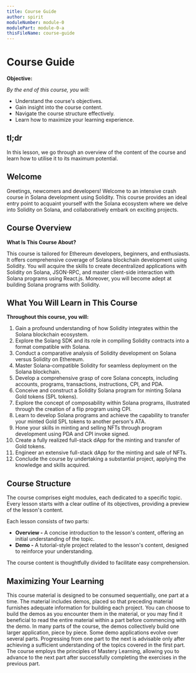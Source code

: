 ```yaml
---
title: Course Guide
author: spirit
moduleNumber: module-0
modulePart: module-0-a
thisFileName: course-guide
---
```


# **Course Guide**

**Objective:**

*By the end of this course, you will:*

- Understand the course's objectives.
- Gain insight into the course content.
- Navigate the course structure effectively.
- Learn how to maximize your learning experience.

## tl;dr

In this lesson, we go through an overview of the content of the course and learn how to utilise it to its maximum potential.

## **Welcome**

Greetings, newcomers and developers! Welcome to an intensive crash course in Solana development using Solidity. This course provides an ideal entry point to acquaint yourself with the Solana ecosystem where we delve into Solidity on Solana, and collaboratively embark on exciting projects.

## **Course Overview**

**What Is This Course About?**

This course is tailored for Ethereum developers, beginners, and enthusiasts. It offers comprehensive coverage of Solana blockchain development using Solidity. You will acquire the skills to create decentralized applications with Solidity on Solana, JSON-RPC, and master client-side interaction with Solana programs using React.js. Moreover, you will become adept at building Solana programs with Solidity.

## **What You Will Learn in This Course**

**Throughout this course, you will:**

1. Gain a profound understanding of how Solidity integrates within the Solana blockchain ecosystem.
2. Explore the Solang SDK and its role in compiling Solidity contracts into a format compatible with Solana.
3. Conduct a comparative analysis of Solidity development on Solana versus Solidity on Ethereum.
4. Master Solana-compatible Solidity for seamless deployment on the Solana blockchain.
5. Develop a comprehensive grasp of core Solana concepts, including accounts, programs, transactions, instructions, CPI, and PDA.
6. Conceive and construct a Solidity Solana program for minting Solana Gold tokens (SPL tokens).
7. Explore the concept of composability within Solana programs, illustrated through the creation of a flip program using CPI.
8. Learn to develop Solana programs and achieve the capability to transfer your minted Gold SPL tokens to another person's ATA.
9. Hone your skills in minting and selling NFTs through program development using PDA and CPI invoke signed.
10. Create a fully realized full-stack dApp for the minting and transfer of Gold tokens.
11. Engineer an extensive full-stack dApp for the minting and sale of NFTs.
12. Conclude the course by undertaking a substantial project, applying the knowledge and skills acquired.

## **Course Structure**

The course comprises eight modules, each dedicated to a specific topic. Every lesson starts with a clear outline of its objectives, providing a preview of the lesson's content.

Each lesson consists of two parts:

- **Overview -** A concise introduction to the lesson's content, offering an initial understanding of the topic.
- **Demo -** A tutorial-style project related to the lesson's content, designed to reinforce your understanding.

The course content is thoughtfully divided to facilitate easy comprehension.

## **Maximizing Your Learning**

This course material is designed to be consumed sequentially, one part at a time.
The material includes demos, placed so that preceding material furnishes adequate information for building each project. You can choose to build the demos as you encounter them in the material, or you may find it beneficial to read the entire material within a part before commencing with the demo.
In many parts of the course, the demos collectively build one larger application, piece by piece. Some demo applications evolve over several parts.
Progressing from one part to the next is advisable only after achieving a sufficient understanding of the topics covered in the first part. The course employs the principles of Mastery Learning, allowing you to advance to the next part after successfully completing the exercises in the previous part.